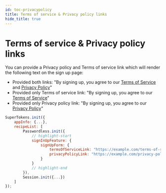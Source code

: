 ```yaml
---
id: toc-privacypolicy
title: Terms of service & Privacy policy links
hide_title: true
---
```



# Terms of service & Privacy policy links

You can provide a Privacy policy and Terms of service link which will render the following text on the sign up page:
- Provided both links: "By signing up, you agree to our [Terms of Service](./toc-privacypolicy) and [Privacy Policy](./toc-privacypolicy)"
- Provided only Terms of service link: "By signing up, you agree to our [Terms of Service](./toc-privacypolicy)"
- Provided only Privacy policy link: "By signing up, you agree to our [Privacy Policy](./toc-privacypolicy)"

<FrontendSDKTabs>
<TabItem value="reactjs">

```jsx
SuperTokens.init({
    appInfo: {...},
    recipeList: [
        Passwordless.init({
            // highlight-start
            signInUpFeature: {
                signUpForm: {
                    termsOfServiceLink: "https://example.com/terms-of-service",
                    privacyPolicyLink: "https://example.com/privacy-policy"  
                }
            }
            // highlight-end
        }),
        Session.init({...})
    ]
});
```
</TabItem>
</FrontendSDKTabs>